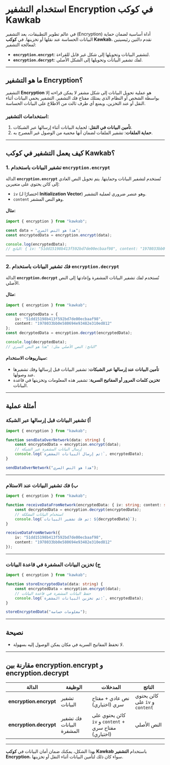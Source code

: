 # استخدام **التشفير Encryption** في كوكب Kawkab

في عالم تطوير التطبيقات، يعد التشفير (Encryption) أداة أساسية لضمان حماية البيانات الحساسة عند نقلها أو تخزينها. في **كوكب Kawkab**، نقدم دالتين رئيسيتين لمعالجة التشفير:

- **`encryption.encrypt`**: لتشفير البيانات وتحويلها إلى شكل غير قابل للقراءة.
- **`encryption.decrypt`**: لفك تشفير البيانات وتحويلها إلى الشكل الأصلي.

---

## ما هو التشفير **Encryption**؟

التشفير **Encryption** هو عملية تحويل البيانات إلى شكل مشفر لا يمكن قراءته إلا بواسطة الشخص أو النظام الذي يمتلك مفتاح فك التشفير. التشفير يحمي البيانات أثناء النقل أو عند التخزين، ويمنع أي طرف ثالث من الاطلاع على البيانات الحساسة.

### استخدامات التشفير:
1. **تأمين البيانات في النقل**: لحماية البيانات أثناء إرسالها عبر الشبكات.
2. **حماية الملفات**: تشفير الملفات لضمان أنها محمية من الوصول غير المصرح به.

---

## كيف يعمل التشفير في **كوكب Kawkab**؟

### 1. تشفير البيانات باستخدام `encryption.encrypt`

الدالة **`encryption.encrypt`** تُستخدم لتشفير البيانات وحمايتها. يتم تحويل النص العادي إلى كائن يحتوي على متغيرين:
- `iv` (اختصارًا لـ **Initialization Vector**) وهو عنصر ضروري لعملية التشفير.
- `content` وهو النص المشفر.

#### مثال:
```ts
import { encryption } from "kawkab";

const data = "هذا هو النص السري";
const encryptedData = encryption.encrypt(data);

console.log(encryptedData);
// الناتج: { iv: "51dd15198b413f592bd7de00ecbaaf98", content: "1978033bb0e580694e93482e310ed812" }
```

---

### 2. فك تشفير البيانات باستخدام `encryption.decrypt`

الدالة **`encryption.decrypt`** تُستخدم لفك تشفير البيانات المشفرة وإعادتها إلى النص الأصلي.

#### مثال:
```ts
import { encryption } from "kawkab";

const encryptedData = {
    iv: "51dd15198b413f592bd7de00ecbaaf98",
    content: "1978033bb0e580694e93482e310ed812"
};
const decryptedData = encryption.decrypt(encryptedData);

console.log(decryptedData);
// الناتج: النص الأصلي مثل: "هذا هو النص السري"
```

#### سيناريوهات الاستخدام:
- **تأمين البيانات عند إرسالها عبر الشبكات**: تشفير البيانات قبل إرسالها وفك تشفيرها عند وصولها.
- **تخزين كلمات المرور أو المفاتيح السرية**: تشفير هذه المعلومات وتخزينها في قاعدة البيانات.

---

## أمثلة عملية

### أ) تشفير البيانات قبل إرسالها عبر الشبكة
```ts
import { encryption } from "kawkab";

function sendDataOverNetwork(data: string) {
    const encryptedData = encryption.encrypt(data);
    // إرسال البيانات المشفرة عبر الشبكة
    console.log(`تم إرسال البيانات المشفرة:`, encryptedData);
}

sendDataOverNetwork("هذا هو النص السري");
```

---

### ب) فك تشفير البيانات عند الاستلام
```ts
import { encryption } from "kawkab";

function receiveDataFromNetwork(encryptedData: { iv: string; content: string }) {
    const decryptedData = encryption.decrypt(encryptedData);
    // استخدام البيانات المفككة
    console.log(`تم فك تشفير البيانات: ${decryptedData}`);
}

receiveDataFromNetwork({
    iv: "51dd15198b413f592bd7de00ecbaaf98",
    content: "1978033bb0e580694e93482e310ed812"
});
```

---

### ج) تخزين البيانات المشفرة في قاعدة البيانات
```ts
import { encryption } from "kawkab";

function storeEncryptedData(data: string) {
    const encryptedData = encryption.encrypt(data);
    // حفظ البيانات المشفرة في قاعدة البيانات
    console.log(`تم تخزين البيانات المشفرة:`, encryptedData);
}

storeEncryptedData("معلومات حساسة");
```

---

## نصيحة
- لا تحفظ المفاتيح السرية في مكان يمكن الوصول إليه بسهولة.

---

## مقارنة بين **encryption.encrypt** و **encryption.decrypt**
| الدالة              | الوظيفة                                    | المدخلات                          | الناتج                      |
|---------------------|--------------------------------------------|------------------------------------|-----------------------------|
| **encryption.encrypt** | تشفير البيانات                           | نص عادي + مفتاح سري (اختياري)    | كائن يحتوي على `iv` و `content` |
| **encryption.decrypt** | فك تشفير البيانات المشفرة               | كائن يحتوي على `iv` و `content` + مفتاح سري (اختياري) | النص الأصلي                 |

---

بهذا الشكل، يمكنك ضمان أمان البيانات في **كوكب Kawkab** باستخدام **التشفير Encryption**، سواء كان ذلك لتأمين البيانات أثناء النقل أو تخزينها.